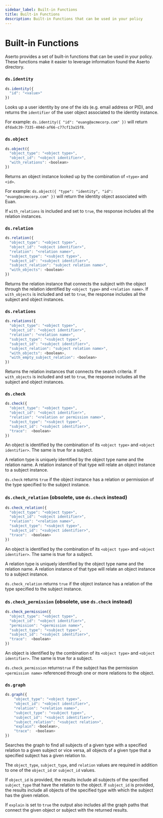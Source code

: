 ```yaml
---
sidebar_label: Built-in Functions
title: Built-in Functions
description: Built-in Functions that can be used in your policy
---
```


# Built-in Functions

Aserto provides a set of built-in functions that can be used in your policy. These functions make it easier to leverage information found the Aserto directory.

### `ds.identity`

```js
ds.identity({
  "id": "<value>"
})
```
Looks up a user identity by one of the ids (e.g. email address or PID), and returns the `identifier` of the user object associated to the identity instance.

For example: `ds.identity({ "id": "euang@acmecorp.com" })` will return `dfdadc39-7335-404d-af66-c77cf13a15f8`.

### `ds.object`

```js
ds.object({
  "object_type": "<object type>",
  "object_id": "<object identifier>",
  "with_relations": <boolean>
})
```
Returns an object instance looked up by the combination of `<type>` and `<id>`.

For example: `ds.object({ "type": "identity", "id": "euang@acmecorp.com" })` will return the identity object associated with Euan.

If `with_relations` is included and set to `true`, the response includes all the relation instances.


### `ds.relation`

```js
ds.relation({
  "object_type": "<object type>",
  "object_id": "<object identifier>",
  "relation": "<relation name>",
  "subject_type": "<subject type>",
  "subject_id": "<subject identifier>",
  "subject_relation": "subject relation name>",
  "with_objects": <boolean>
})
```
Returns the relation instance that connects the subject with the object through the relation identified by `<object type>` and `<relation name>`.
If `with_objects` is included and set to `true`, the response includes all the subject and object instances.

### `ds.relations`

```js
ds.relations({
  "object_type": "<object type>",
  "object_id": "<object identifier>",
  "relation": "<relation name>",
  "subject_type": "<subject type>",
  "subject_id": "<subject identifier>",
  "subject_relation": "subject relation name>",
  "with_objects": <boolean>,
  "with_empty_subject_relation": <boolean>
})
```

Returns the relation instances that connects the search criteria.
If `with_objects` is included and set to `true`, the response includes all the subject and object instances.

### `ds.check`

```js
ds.check({
  "object_type": "<object type>",
  "object_id": "<object identifier>",
  "relation": "<relation or permission name>",
  "subject_type": "<subject type>",
  "subject_id": "<subject identifier>",
  "trace":  <boolean>
})
```

An object is identified by the combination of its `<object type>` and `<object identifier>`. The same is true for a subject.

A relation type is uniquely identified by the object type name and the relation name. A relation instance of that type will relate an object instance to a subject instance.

`ds.check` returns `true` if the object instance has a relation or permission of the type specified to the subject instance.


### `ds.check_relation` (obsolete, use `ds.check` instead)

```js
ds.check_relation({
  "object_type": "<object type>",
  "object_id": "<object identifier>",
  "relation": "<relation name>",
  "subject_type": "<subject type>",
  "subject_id": "<subject identifier>",
  "trace":  <boolean>
})
```
An object is identified by the combination of its `<object type>` and `<object identifier>`. The same is true for a subject.

A relation type is uniquely identified by the object type name and the relation name. A relation instance of that type will relate an object instance to a subject instance.

`ds.check_relation` returns `true` if the object instance has a relation of the type specified to the subject instance.

### `ds.check_permission` (obsolete, use `ds.check` instead)

```js
ds.check_permission({
  "object_type": "<object type>",
  "object_id": "<object identifier>",
  "permission": "<permission name>",
  "subject_type": "<subject type>",
  "subject_id": "<subject identifier>",
  "trace":  <boolean>
})
```
An object is identified by the combination of its `<object type>` and `<object identifier>`. The same is true for a subject.

`ds.check_permission` returns`true` if the subject has the permission `<permission name>` referenced through one or more relations to the object.

### `ds.graph`

```js
ds.graph({
    "object_type": "<object type>",
    "object_id": "<object identifier>",
    "relation": "<relation name>",
    "subject_type": "<subject type>",
    "subject_id": "<subject identifier>",
    "subject_relation": "<subject relation>",
    "explain": <boolean>,
    "trace":  <boolean>
})
```

Searches the graph to find all subjects of a given type with a specified relation to a given subject or vice versa, all objects of a given type that a specified subject has a given relation to.

The `object_type`, `subject_type`, and `relation` values are required in addition to one of the `object_id` or `subject_id` values.

If `object_id` is provided, the results include all subjects of the specified `subject_type` that have the relation to the object.
If `subject_id` is provided, the results include all objects of the specified type with which the subject has the given relation.

If `explain` is set to `true` the output also includes all the graph paths that connect the given object or subject with the returned results.


